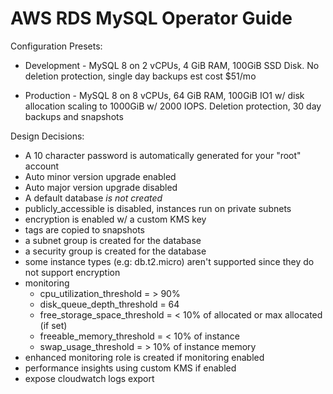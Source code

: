 # AWS RDS MySQL Operator Guide

Configuration Presets:

* Development - MySQL 8 on 2 vCPUs, 4 GiB RAM, 100GiB SSD Disk. No deletion protection, single day backups est cost $51/mo

* Production - MySQL 8 on 8 vCPUs, 64 GiB RAM, 100GiB IO1 w/ disk allocation scaling to 1000GiB w/ 2000 IOPS. Deletion protection, 30 day backups and snapshots

Design Decisions:

* A 10 character password is automatically generated for your "root" account
* Auto minor version upgrade enabled
* Auto major version upgrade disabled
* A default database _is not created_
* publicly_accessible is disabled, instances run on private subnets
* encryption is enabled w/ a custom KMS key
* tags are copied to snapshots
* a subnet group is created for the database
* a security group is created for the database
* some instance types (e.g: db.t2.micro) aren't supported since they do not support encryption
* monitoring
  * cpu_utilization_threshold    = > 90%
  * disk_queue_depth_threshold   = 64
  * free_storage_space_threshold = < 10% of allocated or max allocated (if set)
  * freeable_memory_threshold = < 10% of instance
  * swap_usage_threshold      = > 10% of instance  memory
* enhanced monitoring role is created if monitoring enabled
* performance insights using custom KMS if enabled
* expose cloudwatch logs export
